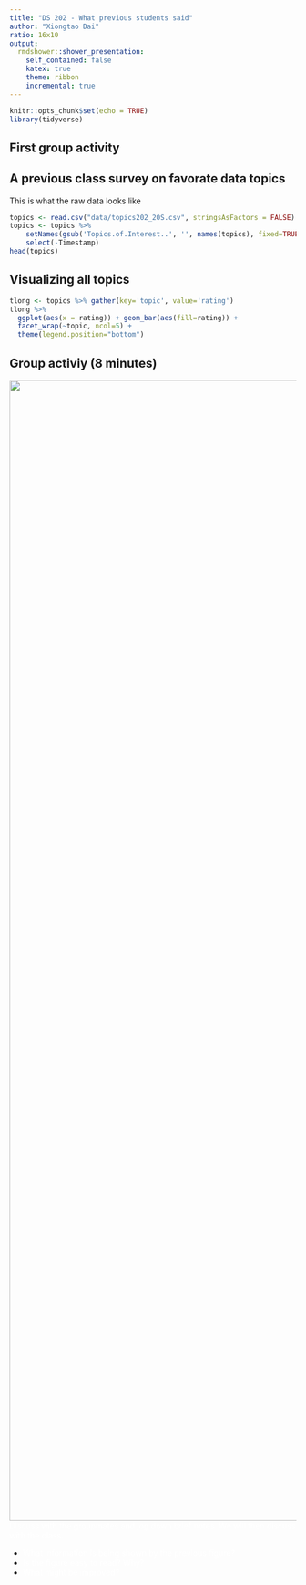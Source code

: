 ```yaml
---
title: "DS 202 - What previous students said"
author: "Xiongtao Dai"
ratio: 16x10
output:
  rmdshower::shower_presentation:
    self_contained: false
    katex: true
    theme: ribbon
    incremental: true
---
```

```r
knitr::opts_chunk$set(echo = TRUE)
library(tidyverse)
```

## First group activity {.shout}


##  A previous class survey on favorate data topics

This is what the raw data looks like 

```r
topics <- read.csv("data/topics202_20S.csv", stringsAsFactors = FALSE)
topics <- topics %>% 
    setNames(gsub('Topics.of.Interest..', '', names(topics), fixed=TRUE)) %>% 
    select(-Timestamp)
head(topics)
```

## Visualizing all topics

```r
tlong <- topics %>% gather(key='topic', value='rating')
tlong %>% 
  ggplot(aes(x = rating)) + geom_bar(aes(fill=rating)) +
  facet_wrap(~topic, ncol=5) +
  theme(legend.position="bottom")
```

## Group activiy (8 minutes) {.white}

<img class="cover" src="images/darkgreen.jpeg" alt="" width=2000>
<span style="color:white"> 
Discuss with the groupmates and jog down brief notes. We will then discuss with the class.
</span>

- <span style="color:white"> What information is being shown by the previous figure? </span>
- <span style="color:white"> Is the figure easy to read? Why? </span>
- <span style="color:white"> What might be improved? </span>
